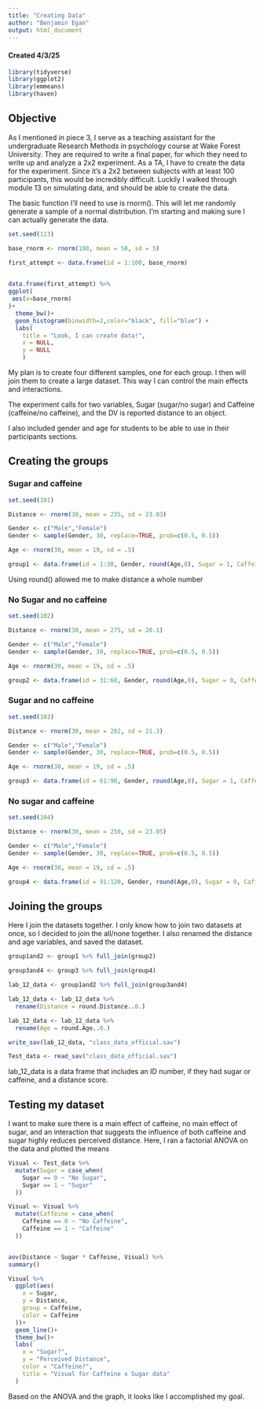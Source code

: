 ```yaml
---
title: "Creating Data"
author: "Benjamin Egan"
output: html_document
---
```


#### Created 4/3/25

```r

library(tidyverse) 
library(ggplot2)
library(emmeans)
library(haven)

```

## Objective

As I mentioned in piece 3, I serve as a teaching assistant for the undergraduate Research Methods in psychology course at Wake Forest University. They are required to write a final paper, for which they need to write up and analyze a 2x2 experiment. As a TA, I have to create the data for the experiment. Since it's a 2x2 between subjects with at least 100 participants, this would be incredibly difficult. Luckily I walked through module 13 on simulating data, and should be able to create the data.

The basic function I'll need to use is rnorm(). This will let me randomly generate a sample of a normal distribution. I'm starting and making sure I can actually generate the data.


```r

set.seed(123)

base_rnorm <- rnorm(100, mean = 50, sd = 5)

first_attempt <- data.frame(id = 1:100, base_rnorm)

                                      
data.frame(first_attempt) %>%
ggplot(
 aes(x=base_rnorm)
)+
  theme_bw()+
  geom_histogram(binwidth=2,color="black", fill="blue") +
  labs(
    title = "Look, I can create data!",
    x = NULL, 
    y = NULL
    )

```

My plan is to create four different samples, one for each group. I then will join them to create a large dataset. This way I can control the main effects and interactions.

The experiment calls for two variables, Sugar (sugar/no sugar) and Caffeine (caffeine/no caffeine), and the DV is reported distance to an object.

I also included gender and age for students to be able to use in their participants sections.


## Creating the groups

### Sugar and caffeine
```r

set.seed(101)

Distance <- rnorm(30, mean = 235, sd = 23.03)

Gender <- c("Male","Female")
Gender <- sample(Gender, 30, replace=TRUE, prob=c(0.5, 0.5))

Age <- rnorm(30, mean = 19, sd = .5)

group1 <- data.frame(id = 1:30, Gender, round(Age,0), Sugar = 1, Caffeine = 1, round(Distance,0))


```

Using round() allowed me to make distance a whole number

### No Sugar and no caffeine
```r

set.seed(102)

Distance <- rnorm(30, mean = 275, sd = 20.1)

Gender <- c("Male","Female")
Gender <- sample(Gender, 30, replace=TRUE, prob=c(0.5, 0.5))

Age <- rnorm(30, mean = 19, sd = .5)

group2 <- data.frame(id = 31:60, Gender, round(Age,0), Sugar = 0, Caffeine = 0, round(Distance,0))

```

### Sugar and no caffeine
```r

set.seed(103)

Distance <- rnorm(30, mean = 282, sd = 21.3)

Gender <- c("Male","Female")
Gender <- sample(Gender, 30, replace=TRUE, prob=c(0.5, 0.5))

Age <- rnorm(30, mean = 19, sd = .5)

group3 <- data.frame(id = 61:90, Gender, round(Age,0), Sugar = 1, Caffeine = 0, round(Distance,0))


```

### No sugar and caffeine
```r

set.seed(104)

Distance <- rnorm(30, mean = 250, sd = 23.05)

Gender <- c("Male","Female")
Gender <- sample(Gender, 30, replace=TRUE, prob=c(0.5, 0.5))

Age <- rnorm(30, mean = 19, sd = .5)

group4 <- data.frame(id = 91:120, Gender, round(Age,0), Sugar = 0, Caffeine = 1, round(Distance,0))

```

## Joining the groups

Here I join the datasets together. I only know how to join two datasets at once, so I decided to join the all/none together. I also renamed the distance and age variables, and saved the dataset.

```r

group1and2 <- group1 %>% full_join(group2)

group3and4 <- group3 %>% full_join(group4)

lab_12_data <- group1and2 %>% full_join(group3and4)

lab_12_data <- lab_12_data %>% 
  rename(Distance = round.Distance..0.)

lab_12_data <- lab_12_data %>% 
  rename(Age = round.Age..0.)

write_sav(lab_12_data, "class_data_official.sav")

Test_data <- read_sav("class_data_official.sav")

```

lab_12_data is a data frame that includes an ID number, if they had sugar or caffeine, and a distance score.

## Testing my dataset

I want to make sure there is a main effect of caffeine, no main effect of sugar, and an interaction that suggests the influence of both caffeine and sugar highly reduces perceived distance. Here, I ran a factorial ANOVA on the data and plotted the means

```r


Visual <- Test_data %>%
  mutate(Sugar = case_when(
    Sugar == 0 ~ "No Sugar",
    Sugar == 1 ~ "Sugar"
  ))

Visual <- Visual %>%
  mutate(Caffeine = case_when(
    Caffeine == 0 ~ "No Caffeine",
    Caffeine == 1 ~ "Caffeine"
  ))


aov(Distance ~ Sugar * Caffeine, Visual) %>%
summary()

Visual %>%
  ggplot(aes(
    x = Sugar,
    y = Distance,
    group = Caffeine,
    color = Caffeine
  ))+
  geom_line()+
  theme_bw()+
  labs(
    x = "Sugar?",
    y = "Perceived Distance",
    color = "Caffeine?",
    title = "Visual for Caffeine x Sugar data"
  )

```

Based on the ANOVA and the graph, it looks like I accomplished my goal.